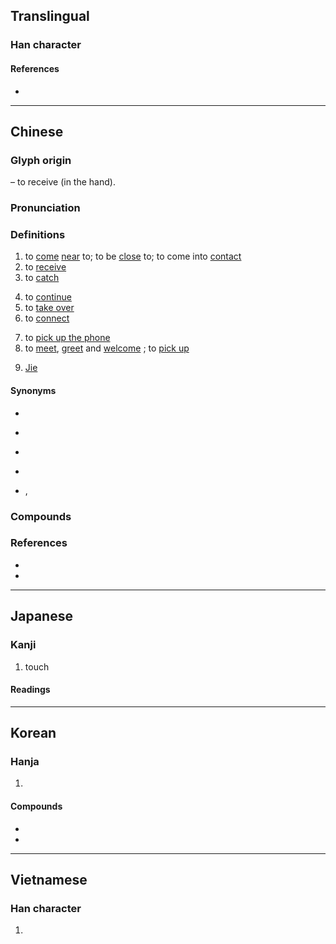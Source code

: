 {{character info}}
==Translingual==

===Han character===
{{Han char|rn=64|rad=手|as=08|sn=11|four=50044|canj=QYTV|ids=⿰扌妾}}

====References====
* {{Han ref|kx=0439.040|dkj=12280|dj=0789.040|hdz=31905.010|uh=63A5|ud=25509|bh=B1B5|bd=45493}}

----

==Chinese==
{{zh-forms}}

===Glyph origin===
{{Han etym}}
{{Han compound|手|alt1=扌|妾|c1=s|c2=p|ls=psc}} – to receive (in the hand).

===Pronunciation===
{{zh-pron
|m=jiē
|m-s=jie2
|c=zip3
|c-t=
|g=
|h=pfs=chiap;gd=jiab5
|j=
|mb=ciĕ
|md=ciék
|mn=chih/chiap
|mn_note=chih - vernacular; chiap - literary
|mn-t=zih4/ziab4
|mn-t_note=zih4 - vernacular; ziab4 - literary
|w=4jiq
|x=
|mc=y
|oc=y
|ma=y
|cat=v,pn
}}

===Definitions===
{{zh-hanzi}}

# to [[come]] [[near]] to; to be [[close]] to; to come into [[contact]]
# to [[receive]]
# to [[catch]]
#: {{zh-x|接球|to catch a ball}}
# to [[continue]]
# to [[take over]]
# to [[connect]]
#: {{zh-x|接口|(computing) interface}}
# to [[pick up the phone]]
# to [[meet]], [[greet]] and [[welcome]] {{gl|someone}}; to [[pick up]] {{gl|a person}}
#: {{zh-x|我 現在 在 開車 去 接 你。|I'm driving over to '''pick''' you '''up''' right now.}}
# {{surname|zh|dot=:}} [[Jie]]

====Synonyms====
* {{s|to come near to}}
{{zh-syn-saurus|臨近}}
* {{s|to connect}}
{{zh-syn-saurus|連接}}
* {{s|to continue}}
{{zh-syn-saurus|延續}}
* {{s|to pick up the phone}} {{q|Cantonese}} {{zh-l|聽}}
* {{s|to meet, greet and welcome}} {{zh-l|迎接}}, {{q|literary}} {{zh-l|迎迓}}

===Compounds===
{{zh-der|接班|接班人|接茬儿|接產|接觸|接觸眼鏡|接待|接到|接敵|接地|接點|接二連三|接防|接風|接羔|接骨|接骨木|接管|接軌|接合|接活|接火|接濟|接駕|接見|接界|接近|接境|接客|接口|接力|接力棒|接力賽跑|接連|接鄰|接龍|接納|接盤|接氣|接洽|接腔|接親|接球|接任|接衫|接墒|接生|接事|接收|接手|接受|接穗|接榫|接談|接替|接通|接頭|接頭兒|接吻|接物|接線|接線員|接續|接引|接應|接遇|接援|接站|接著/接着|接枝|接踵|接種|待人接物|後手不接|再接再厲|兩接|外接圓|剪接|割接法|交頭接耳|延接|固接|交口接耳|切接法|引接|傳宗接代|夜以接日|不接|密接|反接|嫁接|交接|大隊接力|劈接法|個人撥接|直接推理|應接如響|接木|接膝|接耳|直接貿易|指定轉接|接三|接合生殖|接觸力|直接證據|攙言接語|接侍|接物鏡|片接寸附|接舌子|款接|接招|接踵摩肩|焊接藝術|接碴兒|接絲鞭|水光接天|接靈|接灶|接位|接續香煙|接觸傳染|承接|推誠接物|接片|相接|接殺|短兵相接|撥接服務|直接政治|禮賢接士|接神|接淅而行|接輿歌鳳|接棒人|接替栽培|接骨匠|接踵而至|攙話接舌|直接徵稅|接連不斷|接腳|插接|直接選舉|移花接木|熔接|接財神|氣體熔接|接駁|接踵比肩|承顏接辭|攀高接貴|應接|接地線|焊接|短接|接目鏡|接吻病|焊接材料|直接肥料|直接稅|直接灸|直接民權|直接接觸|直接保護|直接了當|熔接法|直接|目不暇接|接下|接嘴|接紹香煙|接捻子|疊接|接交|接待員|接對|接踵而來|接線生|接生婆|接戰|攜手接武|接福|接路頭|接骨眼兒|接掌|接簇|撥接|接急|接壤|接縫|直接立法|接芽|接應不暇|接獲|添枝接葉|接棒|接關係|短兵接戰|接送|撥接費|直接廣播|應接不暇|接筍|接三換九|接袂成帷|接力賽|枝接|接聲兒|摩肩接踵|接耳交頭|接運|接辦|接輿|接貴攀高|間接經驗|連接詞|跳接|銲接|間接選舉|風馬不接|管接頭|連接器|聯接|鋁融接劑|鄰接|耳鬢交接|芽接法|緊接著/紧接着|連朝接夕|繃接|轉接|青黃不接|連接線|預防接種|舳艫啣接|間接|間接照明|迎接|間接灸|逢低承接|間接民權|緊接|連三接二|間接證據|連三接四|連接|間接貿易|間接稅|間接推論|間接成本|鉚接|自然接種|配接卡|間接推理|逆接|鍛接|踵接|肩摩踵接|銜接|間接正犯|接官|接格|接接:chih-chiap}}

===References===
* {{R:yue:Hanzi}}
* {{thcwd|7330}}

{{zh-cat|Beginning}}

----

==Japanese==

===Kanji===
{{ja-kanji|grade=5|rs=手08}}

# touch

====Readings====
{{ja-readings
|goon=しょう<せふ
|kanon=しょう<せふ
|kanyoon=せつ
|kun=つ-ぐ, まじ-わる<まじ-はる
}}

----

==Korean==

===Hanja===
{{ko-hanja|잇다|이을|접}}

# {{hanja form of|접|[[touch]]}}

====Compounds====
* {{ko-l|접속|[[connection]]; [[access]]|接續}}
* {{ko-l|근접|[[proximity]]|近接}}

----

==Vietnamese==

===Han character===
{{vi-readings|reading=tiếp|rs=手08}}

# {{rfdef|vi|sort=手08}}